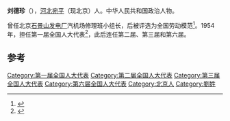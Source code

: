 '''刘德珍'''（{{bd|1924年||}}），[[河北|河北]][[宛平|宛平]]（现北京）人。中华人民共和国政治人物。

曾任北京[[石景山发电厂|石景山发电厂]]汽机场修理班小组长，后被评选为全国劳动模范<ref>{{cite news|title=北京工会历史简介（一）|url=http://www.bj.xinhuanet.com/2014-04/21/c_1110329605.htm|accessdate=2014-08-05|newspaper=新华网|deadurl=yes|archiveurl=https://web.archive.org/web/20140704233246/http://www.bj.xinhuanet.com/2014-04/21/c_1110329605.htm|archivedate=2014-07-04}}</ref>。1954年，担任第一届全国人大代表<ref>{{cite book|author=全国人民代表大会常务委员会办公厅|title=中华人民共和国第一届全国人民代表大会代表名单|year=1955年|publisher=全国人民代表大会常务委员会办公厅|url=http://book.ucdrs.superlib.net/views/specific/2929/bookDetail.jsp?dxNumber=000005772167&d=546843D0AE2464CD1C95896344A85614&fenlei=04070402|access-date=2015-01-25|archive-date=2019-01-24|archive-url=https://web.archive.org/web/20190124105450/http://book.ucdrs.superlib.net/views/specific/2929/bookDetail.jsp?dxNumber=000005772167&d=546843D0AE2464CD1C95896344A85614&fenlei=04070402|dead-url=no}}</ref>，此后连任第二届、第三届和第六届。

==参考==
{{reflist}}
{{中国政治人物小作品}}
[[Category:第一届全国人大代表|Category:第一届全国人大代表]]
[[Category:第二届全国人大代表|Category:第二届全国人大代表]]
[[Category:第三届全国人大代表|Category:第三届全国人大代表]]
[[Category:第六届全国人大代表|Category:第六届全国人大代表]]
[[Category:北京人|Category:北京人]]
[[Category:劉姓|Category:劉姓]]